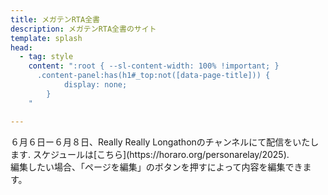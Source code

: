 ```yaml
---
title: メガテンRTA全書
description: メガテンRTA全書のサイト
template: splash
head:
  - tag: style
    content: ":root { --sl-content-width: 100% !important; }
      .content-panel:has(h1#_top:not([data-page-title])) {
	        display: none;
        }
    "

---
```



<div class="not-content">
  <Aside type='danger' title='ペルソナ　リレー 2025'>６月６日ー６月８日、Really Really Longathonのチャンネルにて配信をいたします. スケジュールは[こちら](https://horaro.org/personarelay/2025).</Aside>
  <LandingPageHero altText="Megaten Resources Logo" 
      description="このサイトはメガテンゲームのRTAに関する情報かガイドの集積サイトとなります。"
      buttons={[
        {
          title: "素材へ",
          url: "/jp/smt"
        },
        {
          title: "イベント",
          url: "/events"
        }
      ]}
      />
  <LandingPageGrid>
    <LinkCardWithBackground title="真・女神転生" href="/jp/smt" imagePath={smtImage} alt="Click here for SMT Resources" />
    <LinkCardWithBackground title="ペルソナ" href="/jp/persona" imagePath={personaImage} alt="Click here for Persona Resources"/>
    <LinkCardWithBackground title="デビルサマナー" href="/jp/dsum" imagePath={dsumImage} alt="Click here for Devil Summoner Resources"/>
    <LinkCardWithBackground title="DIGITAL DEVIL SAGA アバタール・チューナー" href="/jp/dds" imagePath={ddsImage} alt="Click here for DDS Resources"/>
    <LinkCardWithBackground title="メタファー：リファンタジオ" href="/jp/metaphor/metaphor-re" imagePath={metaphorImage} alt="Click here for Metaphor Resources"/>
    <LinkCardWithBackground title="デビルチルドレン" href="/jp/dc" imagePath={devichilImage} alt="Click here for Devil Children Resources"/>
    <LinkCardWithBackground title="ラスト・バイブル" href="/jp/lb" imagePath={lastbibleImage} alt="Click here for Last Bible Resources"/>
    <LinkCardWithBackground title="デビルサバイバー" href="/jp/ds" imagePath={survivorImage} alt="Click here for other Resources"/>
    <LinkCardWithBackground title="他のゲーム" href="/jp/others" imagePath={othersImage} alt="Click here for other Resources"/>
  </LandingPageGrid>
</div>

<Card title="サイトについて">

</Card>

<Card title="メガテンRTAコミュニティーによって維持">
編集したい場合、「ページを編集」のボタンを押すによって内容を編集できます。
</Card>


